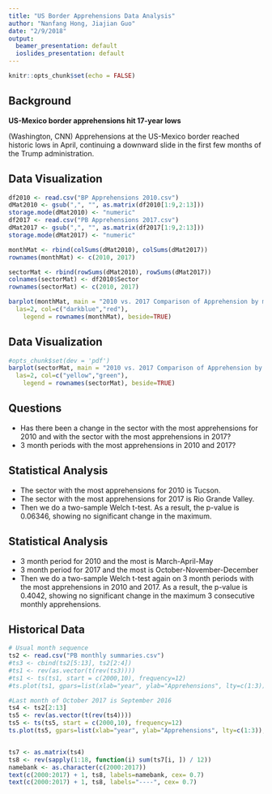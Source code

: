 ```yaml
---
title: "US Border Apprehensions Data Analysis"
author: "Nanfang Hong, Jiajian Guo"
date: "2/9/2018"
output:
  beamer_presentation: default
  ioslides_presentation: default
---
```


```r
knitr::opts_chunk$set(echo = FALSE)
```


## Background

**US-Mexico border apprehensions hit 17-year lows**

(Washington, CNN) Apprehensions at the US-Mexico border reached historic lows in April, continuing a downward slide in the first few months of the Trump administration.

## Data Visualization

```r
df2010 <- read.csv("BP Apprehensions 2010.csv")
dMat2010 <- gsub(",", "", as.matrix(df2010[1:9,2:13]))
storage.mode(dMat2010) <- "numeric"
df2017 <- read.csv("PB Apprehensions 2017.csv")
dMat2017 <- gsub(",", "", as.matrix(df2017[1:9,2:13]))
storage.mode(dMat2017) <- "numeric"

monthMat <- rbind(colSums(dMat2010), colSums(dMat2017))
rownames(monthMat) <- c(2010, 2017)

sectorMat <- rbind(rowSums(dMat2010), rowSums(dMat2017))
colnames(sectorMat) <- df2010$Sector
rownames(sectorMat) <- c(2010, 2017)
```


```r

barplot(monthMat, main = "2010 vs. 2017 Comparison of Apprehension by month",
  las=2, col=c("darkblue","red"),
 	legend = rownames(monthMat), beside=TRUE)
```

## Data Visualization

```r
#opts_chunk$set(dev = 'pdf')
barplot(sectorMat, main = "2010 vs. 2017 Comparison of Apprehension by sector",
  las=2, col=c("yellow","green"),
 	legend = rownames(sectorMat), beside=TRUE)
```

## Questions

- Has there been a change in the sector with the most apprehensions for 2010 and with the sector with the most apprehensions in 2017?
- 3 month periods with the most apprehensions in 2010 and 2017?

## Statistical Analysis

- The sector with the most apprehensions for 2010 is Tucson. 
- The sector with the most apprehensions for 2017 is Rio Grande Valley. 
- Then we do a two-sample Welch t-test. As a result, the p-value is 0.06346, showing no significant change in the maximum. 

## Statistical Analysis
- 3 month period for 2010 and the most is March-April-May
- 3 month period for 2017 and the most is October-November-December
- Then we do a two-sample Welch t-test again on 3 month periods with the most apprehensions in 2010 and 2017. As a result, the p-value is 0.4042, showing no significant change in the maximum 3 consecutive monthly apprehensions. 

## Historical Data

```r
# Usual month sequence
ts2 <- read.csv("PB monthly summaries.csv")
#ts3 <- cbind(ts2[5:13], ts2[2:4])
#ts1 <- rev(as.vector(t(rev(ts3))))
#ts1 <- ts(ts1, start = c(2000,10), frequency=12)
#ts.plot(ts1, gpars=list(xlab="year", ylab="Apprehensions", lty=c(1:3)))

#Last month of October 2017 is September 2016
ts4 <- ts2[2:13]
ts5 <- rev(as.vector(t(rev(ts4))))
ts5 <- ts(ts5, start = c(2000,10), frequency=12)
ts.plot(ts5, gpars=list(xlab="year", ylab="Apprehensions", lty=c(1:3)), main = "Historical Apprehension data from 2000 to 2017")


ts7 <- as.matrix(ts4)
ts8 <- rev(sapply(1:18, function(i) sum(ts7[i, ]) / 12))
namebank <- as.character(c(2000:2017))
text(c(2000:2017) + 1, ts8, labels=namebank, cex= 0.7)
text(c(2000:2017) + 1, ts8, labels="----", cex= 0.7)
```

